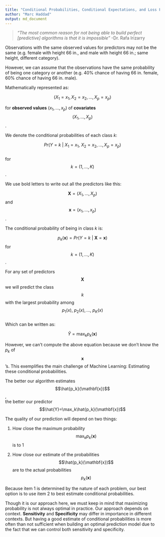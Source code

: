 ```yaml
---
title: "Conditional Probabilities, Conditional Expectations, and Loss Function"
author: "Marc Haddad"
output: md_document
---
```



> *"The most common reason for not being able to build perfect [predictive] algorithms is that it is impossible"* -Dr. Rafa Irizarry


Observations with the same observed values for predictors may not be the same (e.g. female with height 66 in., and male with height 66 in.; same height, different category).

However, we can assume that the observations have the same probability of being one category or another (e.g. 40% chance of having 66 in. female, 60% chance of having 66 in. male).



Mathematically represented as:  

$$(X_1 = x_1, X_2 = x_2, ..., X_p = x_p)$$  

for **observed values** $(x_1,...,x_p)$ of **covariates** $$(X_1,...,X_p)$$.
  
We denote the conditional probabilities of each class $k$:

$$Pr(Y = k\ |\ X_1 = x_1,\  X_2 = x_2,...,X_p = x_p)$$  
for $$k = (1,...,K)$$.  


We use bold letters to write out all the predictors like this:

$$\mathbf{X} = (X_1,...,X_p)$$ and   
$$\mathbf{x} = (x_1,...,x_p)$$.
  
  

The conditional probability of being in class $k$ is:  

$$p_k(\mathbf{x}) = Pr\left(Y = k\ |\ \mathbf{X}=\mathbf{x}\right)$$
for $$k = (1,...,K)$$.

For any set of predictors $$\mathbf{X}$$ we will predict the class $$k$$ with the largest probability among $$p_1(x),\  p_2(x),...,\ p_K(x)$$  
Which can be written as:  

$$\hat{Y}=\max_kp_k(\mathbf{x})$$


However, we can't compute the above equation because we don't know the $p_k$ of $$\mathbf{x}$$'s. This exemplifies the main challenge of Machine Learning: Estimating these conditional probabilities.


The better our algorithm estimates $$\hat{p_k}(\mathbf{x})$$,  
the better our predictor $$\hat{Y}=\max_k\hat{p_k}(\mathbf{x})$$


The quality of our prediction will depend on two things:  


1. How close the maximum probability $$\max_kp_k(\mathbf{x})$$ is to 1  

2. How close our estimate of the probabilities $$\hat{p_k}(\mathbf{x})$$ are to the actual probabilities $$p_k(\mathbf{x})$$

Because item 1 is determined by the nature of each problem, our best option is to use item 2 to best estimate conditional probabilities.


Though it is our approach here, we must keep in mind that maximizing probability is not always optimal in practice. Our approach depends on context. **Sensitivity** and **Specificity** may differ in importance in different contexts. But having a good estimate of conditional probabilities is more often than not sufficient when building an optimal prediction model due to the fact that we can control both sensitivity and specificity.





